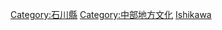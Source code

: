 {{日本行政區劃分類導航|文化}}
{{Commonscat|Culture of Ishikawa prefecture}}

[[Category:石川縣|Category:石川縣]]
[[Category:中部地方文化|Category:中部地方文化]]
[[Category:日本各都道府縣文化|Ishikawa]]